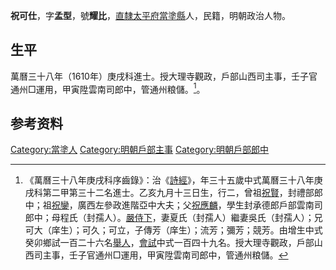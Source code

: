 {{明清人物信息框
| 姓名 = 祝可仕
| 原名 =
| 圖片名稱= 
| 圖片大小 =
| 圖片說明 = 
| 最高職務 =
| 國家 = 大明 
| 爵位 =
| 籍貫 = [[直隸|直隸]][[太平府|太平府]][[當塗縣|當塗縣]]
| 族裔 = 
| 旗籍 = 
| 字號 = 
| 諡號 =
| 出生日期 = 乙亥九月十三日
| 出生地點 =
| 逝世日期 = 
| 逝世地點 =
| 墓葬 =
| 配偶 = 夏氏（封孺人）吳氏（封孺人）
| 親屬 = 曾祖[[祝賢|祝賢]]，祖[[祝鑾|祝鑾]]，父[[祝應麟|祝應麟]]，母程氏（封孺人）
| 出身 =
* 萬曆三十八年庚戌科進士
| 經歷 =
| 著作 =  
*
*
*
}}
'''祝可仕'''{{BD|1575年||？年||Z}}，字'''孟型'''，號'''耀比'''，[[直隸|直隸]][[太平府|太平府]][[當塗縣|當塗縣]]人，民籍，明朝政治人物。

== 生平 ==
萬曆三十八年（1610年）庚戌科進士。授大理寺觀政，戶部山西司主事，壬子官通州□運用，甲寅陞雲南司郎中，管通州粮儲。<ref>《萬曆三十八年庚戌科序齒錄》：治《[[詩經|詩經]]》，年三十五歲中式萬曆三十八年庚戌科第二甲第三十二名進士。乙亥九月十三日生，行二，曾祖[[祝賢|祝賢]]，封禮部郎中；祖[[祝鑾|祝鑾]]，廣西左參政進階亞中大夫；父[[祝應麟|祝應麟]]，學生封承德郎戶部雲南司郎中；母程氏（封孺人）。[[嚴侍下|嚴侍下]]，妻夏氏（封孺人）繼妻吳氏（封孺人）；兄可大（庠生）；可久；可立，子傳芳（庠生）；流芳；彌芳；競芳。由增生中式癸卯鄉試一百二十六名[[舉人|舉人]]，[[會試|會試]]中式一百四十九名。授大理寺觀政，戶部山西司主事，壬子官通州□運用，甲寅陞雲南司郎中，管通州粮儲。</ref>。

== 参考资料 ==
{{reflist}}

{{萬曆三十八年庚戌科殿试金榜}}

{{Authority control}}

{{DEFAULTSORT:Zhu}}
[[Category:當塗人|Category:當塗人]]
[[Category:明朝戶部主事|Category:明朝戶部主事]]
[[Category:明朝戶部郎中|Category:明朝戶部郎中]]


{{明朝人物小作品}}
